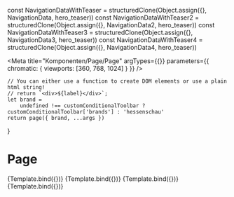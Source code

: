 
const NavigationDataWithTeaser  = structuredClone(Object.assign({}, NavigationData, hero_teaser))
const NavigationDataWithTeaser2 = structuredClone(Object.assign({}, NavigationData2, hero_teaser))
const NavigationDataWithTeaser3 = structuredClone(Object.assign({}, NavigationData3, hero_teaser))
const NavigationDataWithTeaser4 = structuredClone(Object.assign({}, NavigationData4, hero_teaser))

<Meta
    title="Komponenten/Page/Page"
    argTypes={{}}
    parameters={{ chromatic: { viewports: [360, 768, 1024] } }}
/>

    // You can either use a function to create DOM elements or use a plain html string!
    // return `<div>${label}</div>`;
    let brand =
        undefined !== customConditionalToolbar ? customConditionalToolbar['brands'] : 'hessenschau'
    return page({ brand, ...args })
}

# Page

<Preview withToolbar>
    <Story name="Default" args={NavigationDataWithTeaser}>
        {Template.bind({})}
    </Story>
    <Story name="With Unwetter" args={NavigationDataWithTeaser2}>
        {Template.bind({})}
    </Story>
    <Story name="With subnav open" args={NavigationDataWithTeaser3}>
        {Template.bind({})}
    </Story>
    <Story name="With subnav open and Service Nav Item active" args={NavigationDataWithTeaser4}>
        {Template.bind({})}
    </Story>
</Preview>

<ArgsTable story="Default" />
